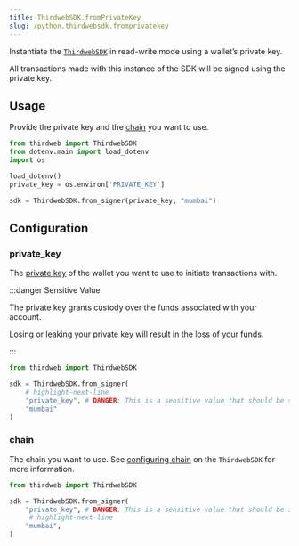 ```yaml
---
title: ThirdwebSDK.fromPrivateKey
slug: /python.thirdwebsdk.fromprivatekey
---
```


Instantiate the [`ThirdwebSDK`](/python.thirdwebsdk) in read-write mode using a wallet&rsquo;s private key.

All transactions made with this instance of the SDK will be signed using the private key.

## Usage

Provide the private key and the [chain](#chain) you want to use.

```python
from thirdweb import ThirdwebSDK
from dotenv.main import load_dotenv
import os

load_dotenv()
private_key = os.environ['PRIVATE_KEY']

sdk = ThirdwebSDK.from_signer(private_key, "mumbai")
```

## Configuration

### private_key

The [private key](https://ethereum.org/en/developers/docs/accounts/#externally-owned-accounts-and-key-pairs)
of the wallet you want to use to initiate transactions with.

:::danger Sensitive Value

The private key grants custody over the funds associated with your account.

Losing or leaking your private key will result in the loss of your funds.

:::

```python
from thirdweb import ThirdwebSDK

sdk = ThirdwebSDK.from_signer(
    # highlight-next-line
    "private_key", # DANGER: This is a sensitive value that should be stored securely.
    "mumbai"
)
```

### chain

The chain you want to use. See [configuring chain](/python/python.thirdwebsdk#chain-required)
on the `ThirdwebSDK` for more information.

```python
from thirdweb import ThirdwebSDK

sdk = ThirdwebSDK.from_signer(
    "private_key", # DANGER: This is a sensitive value that should be stored securely.
     # highlight-next-line
    "mumbai",
)
```